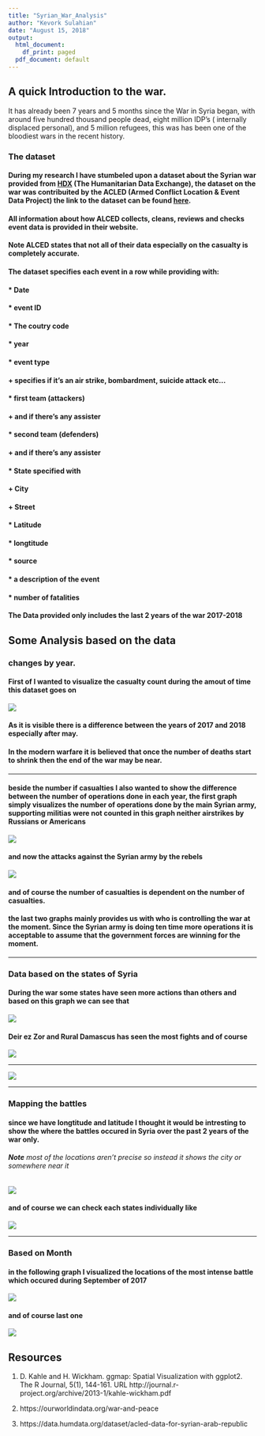 ```yaml
---
title: "Syrian_War_Analysis"
author: "Kevork Sulahian"
date: "August 15, 2018"
output:
  html_document:
    df_print: paged
  pdf_document: default
---
```

\fontsize{22}{22}

## A quick Introduction to the war.

It has already been 7 years and 5 months since the War in Syria began, with around five hundred thousand people dead, eight million IDP's ( internally displaced personal), and 5 million refugees, this was has been one of the bloodiest wars in the recent history.

### The dataset

#### During my research I have stumbeled upon a dataset about the Syrian war provided from [HDX](https://data.humdata.org/) (The Humanitarian Data Exchange), the dataset on the war was contribuited by the ACLED (Armed Conflict Location & Event Data Project) the link to the dataset can be found [here](https://data.humdata.org/dataset/acled-data-for-syrian-arab-republic#).
#### All information about how ALCED  collects, cleans, reviews and checks event data is provided in their **website**.

#### **Note** ALCED states that not all of their data especially on the casualty is completely accurate.

#### The dataset specifies each event in a row while providing with:

#### * Date
#### * event ID
#### * The coutry code
#### * year
#### * event type
####     + specifies if it's an air strike, bombardment, suicide attack etc...
#### * first team (attackers)
####     + and if there's any assister
#### * second team (defenders)
####     + and if there's any assister
#### * State specified with
####     + City
####     + Street
#### * Latitude
#### * longtitude
#### * source
#### * a description of the event
#### * number of fatalities
 
#### The Data provided only includes the last 2 years of the war 2017-2018

## Some Analysis based on the data

### changes by year.

#### First of I wanted to visualize the casualty count during the amout of time this dataset goes on

![](difference in the number of deaths between 2017 and 2018.png)

#### As it is visible there is a difference between the years of 2017 and 2018 especially after may.
#### In the modern warfare it is believed that once the number of deaths start to shrink then the end of the war may be near.

***

#### beside the number if casualties I also wanted to show the difference between the number of operations done in each year, the first graph simply visualizes the number of operations done by the main Syrian army, supporting militias were not counted in this graph neither airstrikes by Russians or Americans

![](difference in the number of attack by the main Army of Syria between 2017 and 2018.png)

#### and now the attacks against the Syrian army by the rebels

![](difference in the number of times attack by the main Army of Syria was attacked between 2017 and 2018.png)

#### and of course the number of casualties is dependent on the number of casualties.

#### the last two graphs mainly provides us with who is controlling the war at the moment. Since the Syrian army is doing ten time more operations it is acceptable to assume that the government forces are winning for the moment.

***

### Data based on the states of Syria

#### During the war some states have seen more actions than others and based on this graph we can see that

![](Number of Casualties per state.png)

#### Deir ez Zor and Rural Damascus has seen the most fights and of course

![](Number of operations by Syrian Army in each state.png)

***

![](Number of against the Syrian Army in each state.png)

***

### Mapping the battles

#### since we have longtitude and latitude I thought it would be intresting to show the where the battles occured in Syria over the past 2 years of the war **only**.

###### **Note** most of the locations aren't precise so instead it shows the city or somewhere near it

![](full syria map.png)

#### and of course we can check each states individually like 

![](Aleppo.png)


***

### Based on Month

#### in the following graph I visualized the locations of the most intense battle which occured during September of 2017

![](2017-08-01.png)

#### and of course last one 

![](2018-06-01.png)

## Resources

1. D. Kahle and H. Wickham. ggmap: Spatial Visualization with ggplot2. The R Journal, 5(1), 144-161. URL http://journal.r-project.org/archive/2013-1/kahle-wickham.pdf

2. https://ourworldindata.org/war-and-peace

3. https://data.humdata.org/dataset/acled-data-for-syrian-arab-republic
